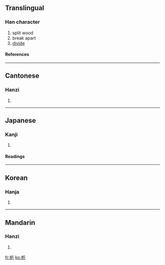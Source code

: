 ==Translingual==
===Han character===
{{Han char|rn=75|rad=木|as=04|sn=8|four=4292<sub>1</sub>|canj=木竹一中 (DHML)|ids=⿰[[木]][[斤]]}}
# split wood
# break apart
# [[divide]]
====References====
{{Han ref|kx=0515.080|dkj=14538|dj=0903.090|hdz=21171.060|uh=6790|ud=26512|bh=AA52|bd=43602}}

----

==Cantonese==
===Hanzi===
{{yue-hanzi|jyut=|y=sik1}}
# {{defn|Cantonese}}

----
==Japanese==
===Kanji===
{{ja-kanji|grade=c|rs=木04}}
# {{defn|Japanese}} 
====Readings====
{{ja-readings|on=[[せき]] (seki), [[しゃく]] (shaku)|kun=[[さく]] (saku)}}

----
==Korean==
===Hanja===
{{ko-hanja|hangeul=석|eumhun=|rv=seok|mr=sŏk|y=sek}}
# {{defn|Korean}}

----
==Mandarin==
===Hanzi===
{{cmn-hanzi|pin=[[xī]] (xi1)|wg=hsi<sup>1</sup>}}
# {{defn|Mandarin}}

[[fr:析]]
[[ko:析]]
